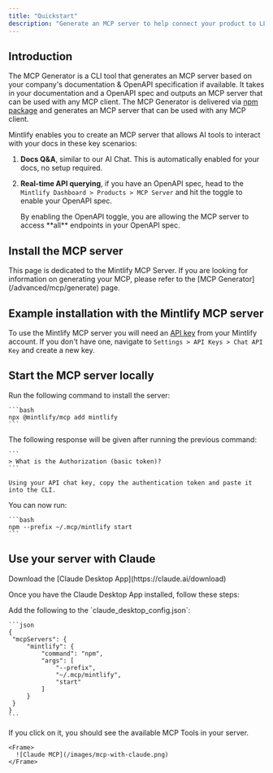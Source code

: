 ```yaml
---
title: "Quickstart"
description: "Generate an MCP server to help connect your product to LLMs"
---
```


## Introduction

The MCP Generator is a CLI tool that generates an MCP server based on your company's documentation & OpenAPI specification if available. It takes in your documentation and a OpenAPI spec and outputs an MCP server that can be used with any MCP client. The MCP Generator is delivered via [npm package](https://www.npmjs.com/package/mcp) and generates an MCP server that can be used with any MCP client.

Mintlify enables you to create an MCP server that allows AI tools to interact with your docs in these key scenarios:

1. **Docs Q&A**, similar to our AI Chat. This is automatically enabled for your docs, no setup required.
2. **Real-time API querying**, if you have an OpenAPI spec, head to the `Mintlify Dashboard > Products > MCP Server` and hit the toggle to enable your OpenAPI spec.

   <Note>
     By enabling the OpenAPI toggle, you are allowing the MCP server to access
     **all** endpoints in your OpenAPI spec.
   </Note>

## Install the MCP server

<Tip>
  This page is dedicated to the Mintlify MCP Server. If you are looking for information on generating your MCP, please refer to the [MCP Generator](/advanced/mcp/generate) page.
</Tip>

## Example installation with the Mintlify MCP server

To use the Mintlify MCP server you will need an [API key](https://mintlify.com/docs/advanced/rest-api/overview#authentication) from your Mintlify account. If you don't have one, navigate to `Settings > API Keys > Chat API Key` and create a new key.

## Start the MCP server locally

<Steps>
  <Step title="Install the server through the CLI">
    Run the following command to install the server:

    ```bash
    npx @mintlify/mcp add mintlify
    ```
  </Step>
  <Step title="Add the authentication token">
    The following response will be given after running the previous command:

    ```
    > What is the Authorization (basic token)?
    ```

    Using your API chat key, copy the authentication token and paste it into the CLI.
  </Step>
  <Step title="Start your MCP server">
    You can now run:

    ```bash
    npm --prefix ~/.mcp/mintlify start
    ```
  </Step>
</Steps>

## Use your server with Claude

<Note>
  Download the [Claude Desktop App](https://claude.ai/download)
</Note>

Once you have the Claude Desktop App installed, follow these steps:

<Steps>
  <Step title="Navigate to the Settings > Developer">
    
  </Step>
  <Step title="Click on Edit Config">
    Add the following to the `claude_desktop_config.json`:

    ```json
    {
     "mcpServers": {
         "mintlify": {
             "command": "npm",
             "args": [
                 "--prefix",
                 "~/.mcp/mintlify",
                 "start"
             ]
         }
     }
    }
    ```
  </Step>
  <Step title="If you see the hammer icon, you're all set!">
    If you click on it, you should see the available MCP Tools in your server.

    <Frame>
      ![Claude MCP](/images/mcp-with-claude.png)
    </Frame>
  </Step>
</Steps>